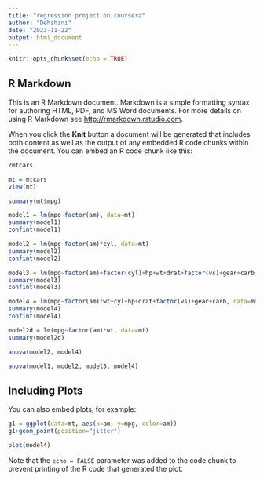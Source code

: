 ```yaml
---
title: "regression project on coursera"
author: "Dehshini"
date: "2023-11-22"
output: html_document
---
```


```r
knitr::opts_chunk$set(echo = TRUE)
```

## R Markdown

This is an R Markdown document. Markdown is a simple formatting syntax for authoring HTML, PDF, and MS Word documents. For more details on using R Markdown see <http://rmarkdown.rstudio.com>.

When you click the **Knit** button a document will be generated that includes both content as well as the output of any embedded R code chunks within the document. You can embed an R code chunk like this:

```r
?mtcars

mt = mtcars
view(mt)

summary(mt$mpg)

model1 = lm(mpg~factor(am), data=mt)
summary(model1)
confint(model1)

```

```r
model2 = lm(mpg~factor(am)*cyl, data=mt)
summary(model2)
confint(model2)
```

```r
model3 = lm(mpg~factor(am)+factor(cyl)+hp+wt+drat+factor(vs)+gear+carb, data=mt)
summary(model3)
confint(model3)
```

```r
model4 = lm(mpg~factor(am)*wt+cyl+hp+drat+factor(vs)+gear+carb, data=mt)
summary(model4)
confint(model4)
```

```r
model2d = lm(mpg~factor(am)*wt, data=mt)
summary(model2d)
```

```r

anova(model2, model4)

anova(model1, model2, model3, model4)

```

## Including Plots

You can also embed plots, for example:

```r
g1 = ggplot(data=mt, aes(x=am, y=mpg, color=am))
g1+geom_point(position="jitter")

plot(model4)
```

Note that the `echo = FALSE` parameter was added to the code chunk to prevent printing of the R code that generated the plot.
